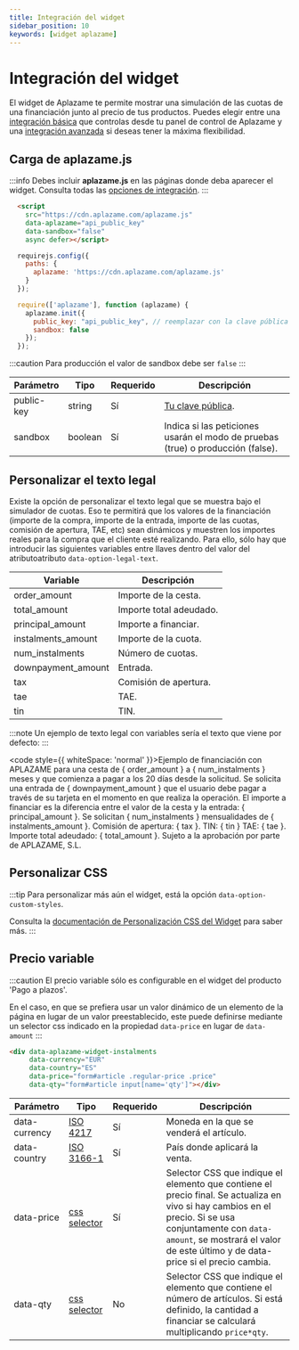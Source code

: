 ```yaml
---
title: Integración del widget
sidebar_position: 10
keywords: [widget aplazame]
---
```


# Integración del widget
El widget de Aplazame te permite mostrar una simulación de las cuotas de una financiación junto al precio de tus productos. Puedes elegir entre una [integración básica](installment-payment#integración-básica) que controlas desde tu panel de control de Aplazame y una [integración avanzada](installment-payment#integración-avanzada) si deseas tener la máxima flexibilidad.

## Carga de aplazame.js

:::info
  Debes incluir <strong>aplazame.js</strong> en las páginas donde deba aparecer el widget. Consulta todas las <a href="../sdk-javascript/#integracion">opciones de integración</a>.
:::

<Tabs>
  <TabItem value="aplazame.js" label="aplazame.js">

```html
  <script
    src="https://cdn.aplazame.com/aplazame.js"
    data-aplazame="api_public_key"
    data-sandbox="false"
    async defer></script>
```
  </TabItem>
  <TabItem value="require" label="require.js" default>

  ```jsx
    requirejs.config({
      paths: {
        aplazame: 'https://cdn.aplazame.com/aplazame.js'
      }
    });

    require(['aplazame'], function (aplazame) {
      aplazame.init({
        public_key: "api_public_key", // reemplazar con la clave pública de la tienda
        sandbox: false
      });
    });
  ```
  </TabItem>
</Tabs>


:::caution
Para producción el valor de sandbox debe ser `false`
:::

|<t id="table.parameter">Parámetro</t> | <t id="table.type">Tipo</t> | <t id="table.required">Requerido</t> | <t id="table.description">Descripción</t>|
|---------|---------|---------|---------|
|public-key | string | <t id="table.yes">Sí</t> | [Tu clave pública](https://vendors.aplazame.com).
|sandbox | boolean | <t id="table.yes">Sí</t> | Indica si las peticiones usarán el modo de pruebas (true) o producción (false).


## Personalizar el texto legal

Existe la opción de personalizar el texto legal que se muestra bajo el simulador de cuotas. Eso te permitirá que los valores de la financiación (importe de la compra, importe de la entrada, importe de las cuotas, comisión de apertura, TAE, etc) sean dinámicos y muestren los importes reales para la compra que el cliente esté realizando. Para ello, sólo hay que introducir las siguientes variables entre llaves dentro del valor del atributoatributo <code>data-option-legal-text</code>.

|<t id="table.Variable">Variable</t> | <t id="table.description">Descripción</t> |
--------- | ----
|order_amount | Importe de la cesta.
|total_amount | Importe total adeudado.
|principal_amount | Importe a financiar.
|instalments_amount | Importe de la cuota.
|num_instalments | Número de cuotas.
|downpayment_amount | Entrada.
|tax | Comisión de apertura.
|tae | TAE.
|tin | TIN.

:::note
  Un ejemplo de texto legal con variables sería el texto que viene por defecto:
:::

<code style={{ whiteSpace: 'normal' }}>Ejemplo de financiación con APLAZAME para una cesta de &#123; order_amount &#125; a &#123; num_instalments  &#125; meses y que comienza a pagar a los 20 días desde la solicitud. Se solicita una entrada de &#123; downpayment_amount  &#125; que el usuario debe pagar a través de su tarjeta en el momento en que realiza la operación. El importe a financiar es la diferencia entre el valor de la cesta y la entrada: &#123; principal_amount  &#125;. Se solicitan &#123; num_instalments  &#125; mensualidades de &#123; instalments_amount  &#125;. Comisión de apertura: &#123; tax  &#125;. TIN: &#123; tin  &#125; TAE: &#123; tae  &#125;. Importe total adeudado: &#123; total_amount  &#125;. Sujeto a la aprobación por parte de APLAZAME, S.L.</code>

## Personalizar CSS

:::tip
  Para personalizar más aún el widget, está la opción <code>data-option-custom-styles</code>.

  Consulta la [documentación de Personalización CSS del Widget](./custom-styles/) para saber más.
:::


## Precio variable

:::caution
  El precio variable sólo es configurable en el widget del producto 'Pago a plazos'.

  En el caso, en que se prefiera usar un valor dinámico de un elemento de la página en lugar de un valor preestablecido, este puede definirse mediante un selector css indicado en la propiedad `data-price` en lugar de `data-amount`
:::

``` html
<div data-aplazame-widget-instalments
     data-currency="EUR"
     data-country="ES"
     data-price="form#article .regular-price .price"
     data-qty="form#article input[name='qty']"></div>
```

|<t id="table.parameter">Parámetro</t> | <t id="table.type">Tipo</t> | <t id="table.required">Requerido</t> | <t id="table.description">Descripción</t>|
|---------|---------|---------|---------|
|data-currency | [ISO 4217](https://es.wikipedia.org/wiki/ISO_4217) | Sí | Moneda en la que se venderá el artículo.
|data-country | [ISO 3166-1](https://es.wikipedia.org/wiki/ISO_3166-1) | Sí | País donde aplicará la venta.
|data-price | [css selector](https://developer.mozilla.org/en/docs/Web/Guide/CSS/Getting_started/Selectors) | Sí | Selector CSS que indique el elemento que contiene el precio final. Se actualiza en vivo si hay cambios en el precio. Si se usa conjuntamente con `data-amount`, se mostrará el valor de este último y de data-price si el precio cambia.
|data-qty | [css selector](https://developer.mozilla.org/en/docs/Web/Guide/CSS/Getting_started/Selectors) | No | Selector CSS que indique el elemento que contiene el número de artículos. Si está definido, la cantidad a financiar se calculará multiplicando `price*qty`.

